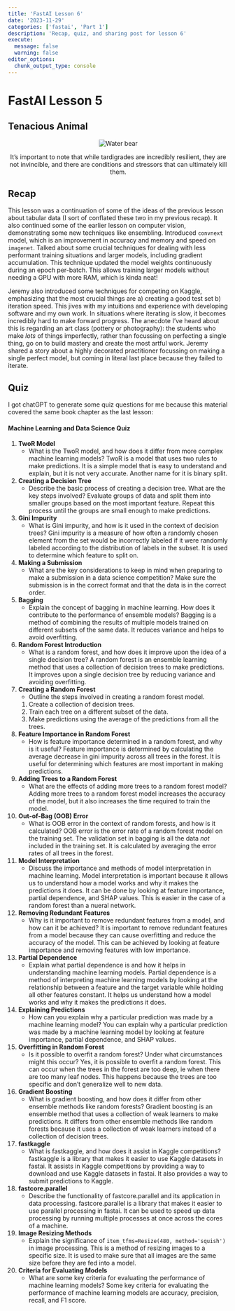 ```yaml
---
title: 'FastAI Lesson 6'
date: '2023-11-29'
categories: ['fastai', 'Part 1']
description: 'Recap, quiz, and sharing post for lesson 6'
execute: 
  message: false
  warning: false
editor_options: 
  chunk_output_type: console
---
```


# FastAI Lesson 5

## Tenacious Animal

<p align="center">
  <img src="tardigrade.jpg" alt="Water bear"/>
  <figcaption align="center">It's important to note that while tardigrades are incredibly resilient, they are not invincible, and there are conditions and stressors that can ultimately kill them.</figcaption>
</p>

## Recap

This lesson was a continuation of some of the ideas of the previous lesson about tabular data (I sort of conflated these two in my previous recap). It also continued some of the earlier lesson on computer vision, demonstrating some new techniques like ensembling. Introduced `convnext` model, which is an improvement in accuracy and memory and speed on `imagenet`. Talked about some crucial techniques for dealing with less performant training situations and larger models, including gradient accumulation. This technique updated the model weights continuously during an epoch per-batch. This allows training larger models without needing a GPU with more RAM, which is kinda neat!

Jeremy also introduced some techniques for competing on Kaggle, emphasizing that the most crucial things are a) creating a good test set b) iteration speed. This jives with my intuitions and experience with developing software and my own work. In situations where iterating is slow, it becomes incredibly hard to make forward progress. The anecdote I've heard about this is regarding an art class (pottery or photography): the students who make *lots* of things imperfectly, rather than focussing on perfecting a single thing, go on to build mastery and create the most artful work. Jeremy shared a story about a highly decorated practitioner focussing on making a single perfect model, but coming in literal last place because they failed to iterate. 

## Quiz
I got chatGPT to generate some quiz questions for me because this material covered the same book chapter as the last lesson:

#### Machine Learning and Data Science Quiz

1. **TwoR Model**
   - What is the TwoR model, and how does it differ from more complex machine learning models?
   TwoR is a model that uses two rules to make predictions. It is a simple model that is easy to understand and explain, but it is not very accurate. Another name for it is binary split.

2. **Creating a Decision Tree**
   - Describe the basic process of creating a decision tree. What are the key steps involved?
   Evaluate groups of data and split them into smaller groups based on the most important feature. Repeat this process until the groups are small enough to make predictions.

3. **Gini Impurity**
   - What is Gini impurity, and how is it used in the context of decision trees?
   Gini impurity is a measure of how often a randomly chosen element from the set would be incorrectly labeled if it were randomly labeled according to the distribution of labels in the subset. It is used to determine which feature to split on.

4. **Making a Submission**
   - What are the key considerations to keep in mind when preparing to make a submission in a data science competition?
   Make sure the submission is in the correct format and that the data is in the correct order.

5. **Bagging**
   - Explain the concept of bagging in machine learning. How does it contribute to the performance of ensemble models?
   Bagging is a method of combining the results of multiple models trained on different subsets of the same data. It reduces variance and helps to avoid overfitting.

6. **Random Forest Introduction**
   - What is a random forest, and how does it improve upon the idea of a single decision tree?
   A random forest is an ensemble learning method that uses a collection of decision trees to make predictions. It improves upon a single decision tree by reducing variance and avoiding overfitting.

7. **Creating a Random Forest**
   - Outline the steps involved in creating a random forest model.
   1. Create a collection of decision trees.
   2. Train each tree on a different subset of the data.
   3. Make predictions using the average of the predictions from all the trees.

8. **Feature Importance in Random Forest**
   - How is feature importance determined in a random forest, and why is it useful?
   Feature importance is determined by calculating the average decrease in gini impurity across all trees in the forest. It is useful for determining which features are most important in making predictions.

9. **Adding Trees to a Random Forest**
   - What are the effects of adding more trees to a random forest model?
   Adding more trees to a random forest model increases the accuracy of the model, but it also increases the time required to train the model.

10. **Out-of-Bag (OOB) Error**
    - What is OOB error in the context of random forests, and how is it calculated?
      OOB error is the error rate of a random forest model on the training set. The validation set in bagging is all the data *not* included in the training set. It is calculated by averaging the error rates of all trees in the forest.

11. **Model Interpretation**
    - Discuss the importance and methods of model interpretation in machine learning.
      Model interpretation is important because it allows us to understand how a model works and why it makes the predictions it does. It can be done by looking at feature importance, partial dependence, and SHAP values. This is easier in the case of a random forest than a nueral network.

12. **Removing Redundant Features**
    - Why is it important to remove redundant features from a model, and how can it be achieved?
      It is important to remove redundant features from a model because they can cause overfitting and reduce the accuracy of the model. This can be achieved by looking at feature importance and removing features with low importance.

13. **Partial Dependence**
    - Explain what partial dependence is and how it helps in understanding machine learning models.
      Partial dependence is a method of interpreting machine learning models by looking at the relationship between a feature and the target variable while holding all other features constant. It helps us understand how a model works and why it makes the predictions it does.

14. **Explaining Predictions**
    - How can you explain why a particular prediction was made by a machine learning model?
      You can explain why a particular prediction was made by a machine learning model by looking at feature importance, partial dependence, and SHAP values.

15. **Overfitting in Random Forest**
    - Is it possible to overfit a random forest? Under what circumstances might this occur?
      Yes, it is possible to overfit a random forest. This can occur when the trees in the forest are too deep, ie when there are too many leaf nodes. This happens because the trees are too specific and don't generalize well to new data.

16. **Gradient Boosting**
    - What is gradient boosting, and how does it differ from other ensemble methods like random forests?
      Gradient boosting is an ensemble method that uses a collection of weak learners to make predictions. It differs from other ensemble methods like random forests because it uses a collection of weak learners instead of a collection of decision trees.

17. **fastkaggle**
    - What is fastkaggle, and how does it assist in Kaggle competitions?
      fastkaggle is a library that makes it easier to use Kaggle datasets in fastai. It assists in Kaggle competitions by providing a way to download and use Kaggle datasets in fastai. It also provides a way to submit predictions to Kaggle.

18. **fastcore.parallel**
    - Describe the functionality of fastcore.parallel and its application in data processing.
      fastcore.parallel is a library that makes it easier to use parallel processing in fastai. It can be used to speed up data processing by running multiple processes at once across the cores of a machine.

19. **Image Resizing Methods**
    - Explain the significance of `item_tfms=Resize(480, method='squish')` in image processing.
      This is a method of resizing images to a specific size. It is used to make sure that all images are the same size before they are fed into a model.

20. **Criteria for Evaluating Models**
    - What are some key criteria for evaluating the performance of machine learning models?
      Some key criteria for evaluating the performance of machine learning models are accuracy, precision, recall, and F1 score.
